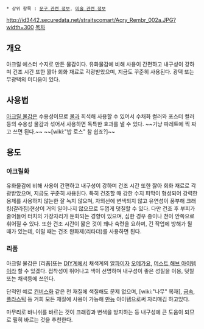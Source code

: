  * 상위 항목 : [[문구 관련 정보]], [[미술 관련 정보]]

http://id3442.securedata.net/straitscomart/Acry_Rembr_002a.JPG?width=300
[[목차]]
== 개요 ==
아크릴 에스터 수지로 만든 물감이다. 유화물감에 비해 사용이 간편하고 내구성이 강하며 건조 시간 또한 짫아 회화 재료로 각광받았으며, 지금도 꾸준히 사용된다. 광택 또는 무광택의 미디움이 있다.

== 사용법 ==
[[아크릴 물감]]은 수용성이므로 [[물]]과 희석해 사용할 수 있어서 수채화 컬러와 포스터 컬러등의 수용성 물감과 섞어서 사용하면 독특한 효과를 낼 수 있다. ~~기냥 파레트에 찍 짜고 쓰면 된다.~~ ~~[wiki:"밥 로스" 참 쉽죠?]~~
== 용도 ==
=== 아크릴화 ===
유화물감에 비해 사용이 간편하고 내구성이 강하며 건조 시간 또한 짫아 회화 재료로 각광받았으며, 지금도 꾸준히 사용된다. 특히 건조할 때 강한 수지 피막이 형성되어 강력한 용제를 사용하지 않는한 잘 녹지 않으며, 자외선에 변색되지 않고 유연성이 풍부해 크래킹(갈라짐)현상이 거의 일어나지 않으므로 두껍게 덧칠할 수 있다. 다만 건조 후 부피가 줄어들어 터치의 가장자리가 둔화되는 경향이 있으며, 심한 경우 종이나 천이 안쪽으로 휘어질 수 있다. 또한 건조 시간이 짫은 것이 꽤나 숙련을 요하며, 긴 작업에 방해가 될 때가 있는데, 이럴 때는 건조 완화제(리타더)를 사용하면 된다.

=== 리폼 ===
아크릴 물감은 [리폼]또는 [[DIY]]계에서 채색계의 [[알파]]이자 [[오메가]]요, [[머스트 해브 아이템]]이라 할 수 있겠다. 접착성이 뛰어나고 색이 선명하며 내구성이 좋은 성질을 이용, 덧칠 또는 채색등에 쓰인다. 

단적인 예로 [[컨버스]]화 같은 천 재질에 색칠해도 문제 없으며, [wiki:"나무" 목재], [[금속]], [[플라스틱]] 등 거희 모든 재질에 사용이 가능해 [[만능]] 아이템으로써 자리매김 하고있다.

마무리로 바니쉬를 바르는 것이 크래킹과 변색을 방지하는 등 내구성에 큰 도움이 되므로 필히 바르는 것을 추천한다.
